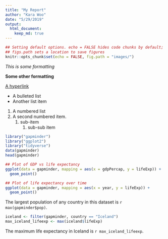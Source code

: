 ```yaml
---
title: "My Report"
author: "Kara Woo"
date: "5/29/2019"
output: 
  html_document:
    keep_md: true
---
```


```r
## Setting default options. echo = FALSE hides code chunks by default;
## figs.path sets a location to save figures
knitr::opts_chunk$set(echo = FALSE, fig.path = "images/")
```

*This is some formatting*

**Some other formatting**

[A hyperlink](https://google.com)

- A bulleted list
- Another list item

1. A numbered list
1. A second numbered item.
   1. sub-item
       1. sub-sub item

```r
library("gapminder")
library("ggplot2")
library("tidyverse")
data(gapminder)
head(gapminder)
```

```r
## Plot of GDP vs life expectancy
ggplot(data = gapminder, mapping = aes(x = gdpPercap, y = lifeExp)) +
  geom_point()
```

```r
## Plot of life expectancy over time
ggplot(data = gapminder, mapping = aes(x = year, y = lifeExp)) +
  geom_point()
```

The largest population of any country in this dataset is `r max(gapminder$pop)`.

```r
iceland <- filter(gapminder, country == "Iceland")
max_iceland_lifeexp <- max(iceland$lifeExp)
```

The maximum life expectancy in Iceland is `r max_iceland_lifeexp`.

